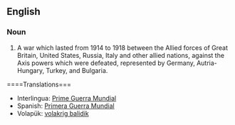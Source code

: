 ==English==
===Noun===
#A war which lasted from 1914 to 1918 between the Allied forces of Great Britain, United States, Russia, Italy and other allied nations, against the Axis powers which were defeated, represented by Germany, Autria-Hungary, Turkey, and Bulgaria.

====Translations===
*Interlingua: [[Prime Guerra Mundial]]
*Spanish: [[Primera Guerra Mundial]]
*Volapük: [[volakrig balidik]]